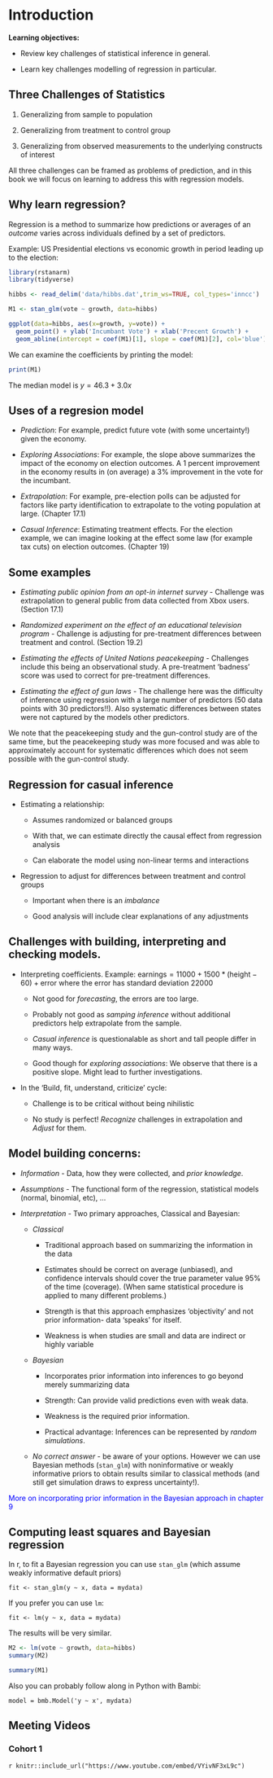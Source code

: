 # Introduction

**Learning objectives:**

- Review key challenges of statistical inference in general.

- Learn key challenges modelling of regression in particular.

## Three Challenges of Statistics

1. Generalizing from sample to population

2. Generalizing from treatment to control group 

3. Generalizing from observed measurements to the underlying constructs of interest 

All three challenges can  be framed as problems of prediction, and in this book we will focus on learning to address this with regression models.

## Why learn regression?

Regression is a method to summarize how predictions or averages of an *outcome* varies across individuals defined by a set of predictors.

Example: US Presidential elections vs economic growth in period leading up to the election:


```r
library(rstanarm)
library(tidyverse)
```

```r
hibbs <- read_delim('data/hibbs.dat',trim_ws=TRUE, col_types='inncc')

```

```r
M1 <- stan_glm(vote ~ growth, data=hibbs)
```

```r
ggplot(data=hibbs, aes(x=growth, y=vote)) +
  geom_point() + ylab('Incumbant Vote') + xlab('Precent Growth') +
  geom_abline(intercept = coef(M1)[1], slope = coef(M1)[2], col='blue')
```

We can examine the coefficients by printing the model:

```r
print(M1)
```

The median model is $y = 46.3 + 3.0x$ 

## Uses of a regresion model

- *Prediction*: For example, predict future vote (with some uncertainty!) given the economy.

- *Exploring Associations*: For example, the slope above summarizes the impact of the economy on election outcomes. A 1 percent improvement in the economy results in (on average) a 3% improvement in the vote for the incumbant.

- *Extrapolation*: For example, pre-election polls can be adjusted for factors like party identification to extrapolate to the voting population at large. (Chapter 17.1)

- *Casual Inference*: Estimating treatment effects. For the election example, we can imagine looking at the effect some law (for example tax cuts) on election outcomes. (Chapter 19)

## Some examples

- *Estimating public opinion from an opt-in internet survey* - Challenge was extrapolation to general public from data collected from Xbox users. (Section 17.1)

- *Randomized experiment on the effect of an educational television program* - Challenge is adjusting for pre-treatment differences between treatment and control. (Section 19.2)

- *Estimating the effects of United Nations peacekeeping*  - Challenges include this being an observational study. A pre-treatment 'badness' score was used to correct for pre-treatment differences.

- *Estimating the effect of gun laws* - The challenge here was the difficulty of inference using regression with a
large number of predictors (50 data points with 30 predictors!!).  Also systematic differences between states were not captured by the models other predictors. 
 
We note that the peacekeeping study and the gun-control study are of the same time, but the peacekeeping study was more focused and was able to approximately account for systematic differences which does not seem possible with the gun-control study.

## Regression for casual inference

* Estimating a relationship:

   - Assumes randomized or balanced groups
   
   - With that, we can estimate directly the causal effect from regression analysis
   
   - Can elaborate the model using non-linear terms and interactions

* Regression to adjust for differences between treatment and control groups

   - Important when there is an *imbalance*
   
   - Good analysis will include clear explanations of any adjustments

## Challenges with building, interpreting and checking models.

- Interpreting coefficients. Example: $\text{earnings}=11000 + 1500*(\text{height}-60) + \text{error}$ where the error has standard deviation $22000$

    - Not good for *forecasting*, the errors are too large.
    
    - Probably not good as *samping inference* without additional predictors help extrapolate from the sample. 
    
    - *Casual inference* is questionalable as short and tall people differ in many ways.
    
    - Good though for *exploring associations*: We observe that there is a positive slope. Might lead to further investigations.
   

- In the 'Build, fit, understand, criticize' cycle:

    - Challenge is to be critical without being nihilistic
    
    - No study is perfect! *Recognize* challenges in extrapolation and *Adjust* for them.

## Model building concerns:

- *Information* - Data, how they were collected, and *prior knowledge*.

- *Assumptions* - The functional form of the regression, statistical models (normal, binomial, etc), ...

- *Interpretation* - Two primary approaches, Classical and Bayesian:

   - *Classical*
   
       - Traditional approach based on summarizing the information in the data
   
       - Estimates should be correct on average (unbiased), and confidence intervals should cover the true parameter value 95% of the time (coverage). (When same statistical procedure is applied to many different problems.)
       
       - Strength is that this approach emphasizes 'objectivity' and not prior information- data 'speaks' for itself.
       
       - Weakness is when studies are small and data are indirect or highly variable
   
   - *Bayesian*
   
       - Incorporates prior information into inferences to go beyond merely summarizing data
       
       - Strength: Can provide valid predictions even with weak data.
       
       - Weakness is the required prior information.  
       
       - Practical advantage: Inferences can be represented by *random simulations*. 
       
    - *No correct answer* - be aware of your options. However we can use Bayesian methods (`stan_glm`) with noninformative or weakly informative priors to obtain results similar to classical methods (and still get simulation draws to express uncertainty!).  

::: {style="color: blue;"}
More on incorporating prior information in the Bayesian approach in chapter 9
:::


## Computing least squares and Bayesian regression

In r, to fit a Bayesian regression you can use `stan_glm` (which assume weakly informative default priors)

```
fit <- stan_glm(y ~ x, data = mydata)
```

If you prefer you can use `lm`:

```
fit <- lm(y ~ x, data = mydata)
```

The results will be very similar.

```r
M2 <- lm(vote ~ growth, data=hibbs)
summary(M2)
```
```r
summary(M1)
```

Also you can probably follow along in Python with Bambi:

```
model = bmb.Model('y ~ x', mydata)
```
 

## Meeting Videos

### Cohort 1

`r knitr::include_url("https://www.youtube.com/embed/VYivNF3xL9c")`

<!--
### Cohort 2

`r knitr::include_url("https://www.youtube.com/embed/URL")`

<details>
<summary> Meeting chat log </summary>

```
LOG
```
</details>
-->
